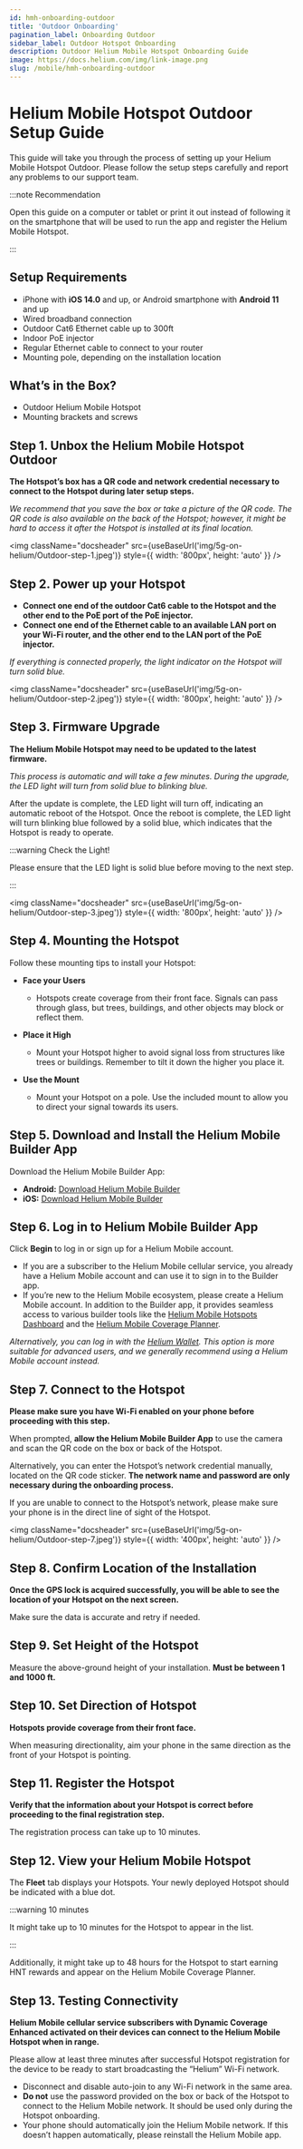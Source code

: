 ```yaml
---
id: hmh-onboarding-outdoor
title: 'Outdoor Onboarding'
pagination_label: Onboarding Outdoor
sidebar_label: Outdoor Hotspot Onboarding
description: Outdoor Helium Mobile Hotspot Onboarding Guide
image: https://docs.helium.com/img/link-image.png
slug: /mobile/hmh-onboarding-outdoor
---
```



# Helium Mobile Hotspot Outdoor Setup Guide

This guide will take you through the process of setting up your Helium Mobile Hotspot Outdoor.
Please follow the setup steps carefully and report any problems to our support team.

:::note Recommendation

Open this guide on a computer or tablet or print it out instead of following it on the smartphone
that will be used to run the app and register the Helium Mobile Hotspot.

:::

## Setup Requirements

- iPhone with **iOS 14.0** and up, or Android smartphone with **Android 11** and up
- Wired broadband connection
- Outdoor Cat6 Ethernet cable up to 300ft
- Indoor PoE injector
- Regular Ethernet cable to connect to your router
- Mounting pole, depending on the installation location

## What’s in the Box?

- Outdoor Helium Mobile Hotspot
- Mounting brackets and screws

## Step 1. Unbox the Helium Mobile Hotspot Outdoor

**The Hotspot’s box has a QR code and network credential necessary to connect to the Hotspot during
later setup steps.**

_We recommend that you save the box or take a picture of the QR code. The QR code is also available
on the back of the Hotspot; however, it might be hard to access it after the Hotspot is installed at
its final location._

<img
  className="docsheader"
  src={useBaseUrl('img/5g-on-helium/Outdoor-step-1.jpeg')}
  style={{ width: '800px', height: 'auto' }}
/>

## Step 2. Power up your Hotspot

- **Connect one end of the outdoor Cat6 cable to the Hotspot and the other end to the PoE port of
  the PoE injector.**
- **Connect one end of the Ethernet cable to an available LAN port on your Wi-Fi router, and the
  other end to the LAN port of the PoE injector.**

_If everything is connected properly, the light indicator on the Hotspot will turn solid blue._

<img
  className="docsheader"
  src={useBaseUrl('img/5g-on-helium/Outdoor-step-2.jpeg')}
  style={{ width: '800px', height: 'auto' }}
/>

## Step 3. Firmware Upgrade

**The Helium Mobile Hotspot may need to be updated to the latest firmware.**

_This process is automatic and will take a few minutes. During the upgrade, the LED light will turn
from solid blue to blinking blue._

After the update is complete, the LED light will turn off, indicating an automatic reboot of the
Hotspot. Once the reboot is complete, the LED light will turn blinking blue followed by a solid
blue, which indicates that the Hotspot is ready to operate.

:::warning Check the Light!

Please ensure that the LED light is solid blue before moving to the next step.

:::

<img
  className="docsheader"
  src={useBaseUrl('img/5g-on-helium/Outdoor-step-3.jpeg')}
  style={{ width: '800px', height: 'auto' }}
/>

## Step 4. Mounting the Hotspot

Follow these mounting tips to install your Hotspot:

- **Face your Users**

  - Hotspots create coverage from their front face. Signals can pass through glass, but trees,
    buildings, and other objects may block or reflect them.

- **Place it High**

  - Mount your Hotspot higher to avoid signal loss from structures like trees or buildings. Remember
    to tilt it down the higher you place it.

- **Use the Mount**

  - Mount your Hotspot on a pole. Use the included mount to allow you to direct your signal towards
    its users.

## Step 5. Download and Install the Helium Mobile Builder App

Download the Helium Mobile Builder App:

- **Android:**
  [Download Helium Mobile Builder](https://play.google.com/store/apps/details?id=com.hellohelium.builder)
- **iOS:**
  [Download Helium Mobile Builder](https://apps.apple.com/app/helium-mobile-builder/id123456789)

## Step 6. Log in to Helium Mobile Builder App

Click **Begin** to log in or sign up for a Helium Mobile account.

- If you are a subscriber to the Helium Mobile cellular service, you already have a Helium Mobile
  account and can use it to sign in to the Builder app.
- If you’re new to the Helium Mobile ecosystem, please create a Helium Mobile account. In addition
  to the Builder app, it provides seamless access to various builder tools like the
  [Helium Mobile Hotspots Dashboard](https://hotspots.hellohelium.com) and the
  [Helium Mobile Coverage Planner](https://planner.hellohelium.com).

_Alternatively, you can log in with the [Helium Wallet](https://docs.helium.com). This option is
more suitable for advanced users, and we generally recommend using a Helium Mobile account instead._

## Step 7. Connect to the Hotspot

**Please make sure you have Wi-Fi enabled on your phone before proceeding with this step.**

When prompted, **allow the Helium Mobile Builder App** to use the camera and scan the QR code on the
box or back of the Hotspot.

Alternatively, you can enter the Hotspot’s network credential manually, located on the QR code
sticker. **The network name and password are only necessary during the onboarding process.**

If you are unable to connect to the Hotspot’s network, please make sure your phone is in the direct
line of sight of the Hotspot.

<img
  className="docsheader"
  src={useBaseUrl('img/5g-on-helium/Outdoor-step-7.jpeg')}
  style={{ width: '400px', height: 'auto' }}
/>

## Step 8. Confirm Location of the Installation

**Once the GPS lock is acquired successfully, you will be able to see the location of your Hotspot
on the next screen.**

Make sure the data is accurate and retry if needed.

## Step 9. Set Height of the Hotspot

Measure the above-ground height of your installation. **Must be between 1 and 1000 ft.**

## Step 10. Set Direction of Hotspot

**Hotspots provide coverage from their front face.**

When measuring directionality, aim your phone in the same direction as the front of your Hotspot is
pointing.

## Step 11. Register the Hotspot

**Verify that the information about your Hotspot is correct before proceeding to the final
registration step.**

The registration process can take up to 10 minutes.

## Step 12. View your Helium Mobile Hotspot

The **Fleet** tab displays your Hotspots. Your newly deployed Hotspot should be indicated with a
blue dot.

:::warning 10 minutes

It might take up to 10 minutes for the Hotspot to appear in the list.

:::

Additionally, it might take up to 48 hours for the Hotspot to start earning HNT rewards and appear
on the Helium Mobile Coverage Planner.

## Step 13. Testing Connectivity

**Helium Mobile cellular service subscribers with Dynamic Coverage Enhanced activated on their
devices can connect to the Helium Mobile Hotspot when in range.**

Please allow at least three minutes after successful Hotspot registration for the device to be ready
to start broadcasting the “Helium” Wi-Fi network.

- Disconnect and disable auto-join to any Wi-Fi network in the same area.
- **Do not** use the password provided on the box or back of the Hotspot to connect to the Helium
  Mobile network. It should be used only during the Hotspot onboarding.
- Your phone should automatically join the Helium Mobile network. If this doesn’t happen
  automatically, please reinstall the Helium Mobile app.
